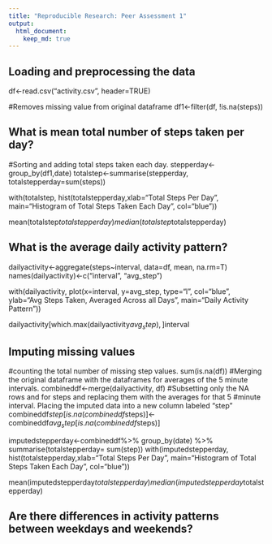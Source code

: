 ```yaml
---
title: "Reproducible Research: Peer Assessment 1"
output: 
  html_document:
    keep_md: true
---
```



## Loading and preprocessing the data

df<-read.csv("activity.csv", header=TRUE)

#Removes missing value from original dataframe
df1<-filter(df, !is.na(steps))


## What is mean total number of steps taken per day?

#Sorting and adding total steps taken each day. 
stepperday<-group_by(df1,date)
totalstep<-summarise(stepperday, totalstepperday=sum(steps))

with(totalstep, hist(totalstepperday,xlab="Total Steps Per Day", main="Histogram of Total Steps Taken Each Day", col="blue"))

mean(totalstep$totalstepperday)
median(totalstep$totalstepperday)

## What is the average daily activity pattern?

dailyactivity<-aggregate(steps~interval, data=df, mean, na.rm=T)
names(dailyactivity)<-c("interval", "avg_step")

with(dailyactivity, plot(x=interval, y=avg_step, type="l", col="blue", ylab="Avg Steps Taken, Averaged Across all Days", main="Daily Activity Pattern"))

dailyactivity[which.max(dailyactivity$avg_step), ]$interval

## Imputing missing values

#counting the total number of missing step values.
sum(is.na(df))
#Merging the original dataframe with the dataframes for averages of the 5 minute intervals.
combineddf<-merge(dailyactivity, df)
#Subsetting only the NA rows and for steps and replacing them with the averages for that 5 #minute interval.  Placing the imputed data into a new column labeled "step"
combineddf$step[is.na(combineddf$steps)]<-combineddf$avg_step[is.na(combineddf$steps)]


imputedstepperday<-combineddf%>% group_by(date) %>% summarise(totalstepperday= sum(step))
with(imputedstepperday, hist(totalstepperday,xlab="Total Steps Per Day", main="Histogram of Total Steps Taken Each Day", col="blue"))

mean(imputedstepperday$totalstepperday)
median(imputedstepperday$totalstepperday)

## Are there differences in activity patterns between weekdays and weekends?

